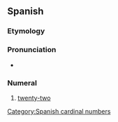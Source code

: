 ==Spanish==

===Etymology===
{{compound|veinte|y|dos|lang=es}}
{{cardinalbox|es|21|22|23|veintiuno|veintitrés|ord=vigésimo dos}}

===Pronunciation===
* {{es-IPA}}

===Numeral===
{{head|es|numeral}}

# [[twenty-two]]
[[Category:Spanish cardinal numbers]]